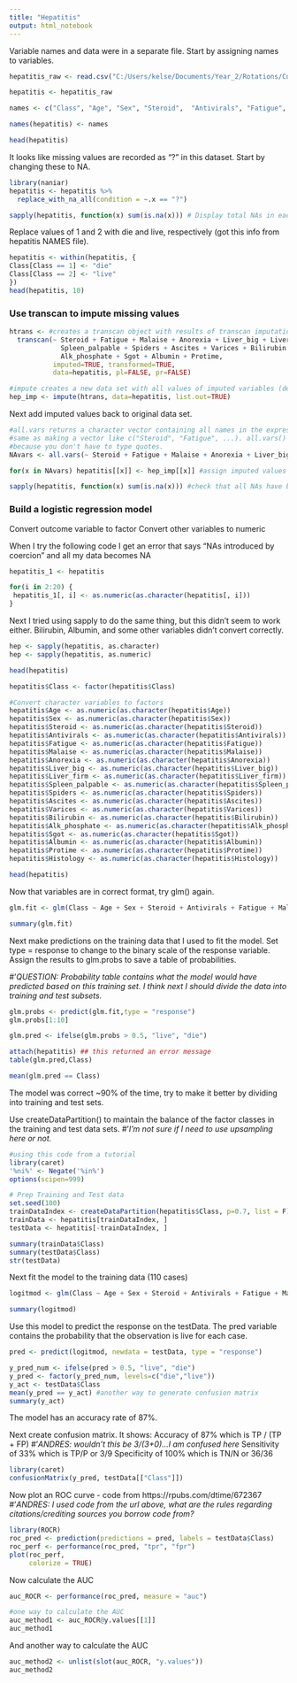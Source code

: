 ---
title: "Hepatitis"
output: html_notebook
---

Variable names and data were in a separate file. Start by assigning names to variables.

```{r}
hepatitis_raw <- read.csv("C:/Users/kelse/Documents/Year_2/Rotations/Colubri/Hepatitis_data/hepatitis.csv", header = FALSE, sep = ",")

hepatitis <- hepatitis_raw

names <- c("Class", "Age", "Sex", "Steroid",  "Antivirals", "Fatigue", "Malaise", "Anorexia", "Liver_big", "Liver_firm",  "Spleen_palpable",  "Spiders", "Ascites",  "Varices", "Bilirubin", "Alk_phosphate", "Sgot",  "Albumin", "Protime",  "Histology")

names(hepatitis) <- names

head(hepatitis)
```


It looks like missing values are recorded as "?" in this dataset. Start by changing these to NA.

```{r}
library(naniar)
hepatitis <- hepatitis %>% 
  replace_with_na_all(condition = ~.x == "?")

sapply(hepatitis, function(x) sum(is.na(x))) # Display total NAs in each variable
```

Replace values of 1 and 2 with die and live, respectively (got this info from hepatitis NAMES file).

```{r}
hepatitis <- within(hepatitis, {
Class[Class == 1] <- "die"
Class[Class == 2] <- "live"
})
head(hepatitis, 10)

```


### Use transcan to impute missing values
```{r}
htrans <- #creates a transcan object with results of transcan imputation
  transcan(~ Steroid + Fatigue + Malaise + Anorexia + Liver_big + Liver_firm + 
             Spleen_palpable + Spiders + Ascites + Varices + Bilirubin + 
             Alk_phosphate + Sgot + Albumin + Protime,
           imputed=TRUE, transformed=TRUE, 
           data=hepatitis, pl=FALSE, pr=FALSE)

#impute creates a new data set with all values of imputed variables (designated with *)
hep_imp <- impute(htrans, data=hepatitis, list.out=TRUE)

```

Next add imputed values back to original data set.
```{r}

#all.vars returns a character vector containing all names in the expression. It seems this would be the
#same as making a vector like c("Steroid", "Fatigue", ...). all.vars() is a little more streamlined
#because you don't have to type quotes.
NAvars <- all.vars(~ Steroid + Fatigue + Malaise + Anorexia + Liver_big + Liver_firm + Spleen_palpable + Spiders + Ascites + Varices + Bilirubin + Alk_phosphate + Sgot + Albumin + Protime) 

for(x in NAvars) hepatitis[[x]] <- hep_imp[[x]] #assign imputed values in imp back to original dataset

sapply(hepatitis, function(x) sum(is.na(x))) #check that all NAs have been replaced

```

### Build a logistic regression model 
Convert outcome variable to factor
Convert other variables to numeric

When I try the following code I get an error that says "NAs introduced by coercion" and all my data becomes NA

```{r}
hepatitis_1 <- hepatitis

for(i in 2:20) {
 hepatitis_1[, i] <- as.numeric(as.character(hepatitis[, i]))
}
```

Next I tried using sapply to do the same thing, but this didn't seem to work either. Bilirubin, Albumin, and some other variables didn't convert correctly.

```{r}
hep <- sapply(hepatitis, as.character)
hep <- sapply(hepatitis, as.numeric)

```

```{r}
head(hepatitis)
```

```{r}

hepatitis$Class <- factor(hepatitis$Class)

#Convert character variables to factors
hepatitis$Age <- as.numeric(as.character(hepatitis$Age))
hepatitis$Sex <- as.numeric(as.character(hepatitis$Sex))
hepatitis$Steroid <- as.numeric(as.character(hepatitis$Steroid))
hepatitis$Antivirals <- as.numeric(as.character(hepatitis$Antivirals))
hepatitis$Fatigue <- as.numeric(as.character(hepatitis$Fatigue))
hepatitis$Malaise <- as.numeric(as.character(hepatitis$Malaise))
hepatitis$Anorexia <- as.numeric(as.character(hepatitis$Anorexia))
hepatitis$Liver_big <- as.numeric(as.character(hepatitis$Liver_big))
hepatitis$Liver_firm <- as.numeric(as.character(hepatitis$Liver_firm))
hepatitis$Spleen_palpable <- as.numeric(as.character(hepatitis$Spleen_palpable))
hepatitis$Spiders <- as.numeric(as.character(hepatitis$Spiders))
hepatitis$Ascites <- as.numeric(as.character(hepatitis$Ascites))
hepatitis$Varices <- as.numeric(as.character(hepatitis$Varices))
hepatitis$Bilirubin <- as.numeric(as.character(hepatitis$Bilirubin))
hepatitis$Alk_phosphate <- as.numeric(as.character(hepatitis$Alk_phosphate))
hepatitis$Sgot <- as.numeric(as.character(hepatitis$Sgot))
hepatitis$Albumin <- as.numeric(as.character(hepatitis$Albumin))
hepatitis$Protime <- as.numeric(as.character(hepatitis$Protime))
hepatitis$Histology <- as.numeric(as.character(hepatitis$Histology))

head(hepatitis)

```


Now that variables are in correct format, try glm() again.
```{r}
glm.fit <- glm(Class ~ Age + Sex + Steroid + Antivirals + Fatigue + Malaise + Anorexia + Liver_big + Liver_firm + Spleen_palpable + Spiders + Ascites + Varices + Bilirubin + Alk_phosphate + Sgot + Albumin + Protime + Histology, data = hepatitis, family = binomial)

summary(glm.fit)
```

Next make predictions on the training data that I used to fit the model. Set type = response to change to the binary scale of the response variable. Assign the results to glm.probs to save a table of probabilities. 

#'*QUESTION: Probability table contains what the model would have predicted based on this training set. I think next I should divide the data into training and test subsets.*
```{r}
glm.probs <- predict(glm.fit,type = "response")
glm.probs[1:10]
```

```{r}
glm.pred <- ifelse(glm.probs > 0.5, "live", "die")

attach(hepatitis) ## this returned an error message
table(glm.pred,Class)
```

```{r}
mean(glm.pred == Class)
```

The model was correct ~90% of the time, try to make it better by dividing into training and test sets.

Use createDataPartition() to maintain the balance of the factor classes in the training and test data sets. 
#'*I'm not sure if I need to use upsampling here or not.*


```{r}
#using this code from a tutorial
library(caret)
'%ni%' <- Negate('%in%') 
options(scipen=999) 

# Prep Training and Test data
set.seed(100)
trainDataIndex <- createDataPartition(hepatitis$Class, p=0.7, list = F)  # 70% training data, list=F puts the results in a matrix
trainData <- hepatitis[trainDataIndex, ]
testData <- hepatitis[-trainDataIndex, ]

summary(trainData$Class)
summary(testData$Class)
str(testData)
```

Next fit the model to the training data (110 cases)
```{r}
logitmod <- glm(Class ~ Age + Sex + Steroid + Antivirals + Fatigue + Malaise + Anorexia + Liver_big + Liver_firm + Spleen_palpable + Spiders + Ascites + Varices + Bilirubin + Alk_phosphate + Sgot + Albumin + Protime + Histology, data = trainData, family = binomial)

summary(logitmod)
```

Use this model to predict the response on the testData. The pred variable contains the probability that the observation is live for each case.

```{r}
pred <- predict(logitmod, newdata = testData, type = "response")
```

```{r}
y_pred_num <- ifelse(pred > 0.5, "live", "die")
y_pred <- factor(y_pred_num, levels=c("die","live"))
y_act <- testData$Class
mean(y_pred == y_act) #another way to generate confusion matrix
summary(y_act)
```
 The model has an accuracy rate of 87%.
 
 Next create confusion matrix. It shows:
 Accuracy of 87% which is TP / (TP + FP) #'*ANDRES: wouldn't this be 3/(3+0)...I am confused here*
 Sensitivity of 33% which is TP/P or 3/9
 Specificity of 100% which is TN/N or 36/36

```{r}
library(caret)
confusionMatrix(y_pred, testData[["Class"]])
```

Now plot an ROC curve - code from https://rpubs.com/dtime/672367
#'*ANDRES: I used code from the url above, what are the rules regarding citations/crediting sources you borrow code from?*

```{r}
library(ROCR)
roc_pred <- prediction(predictions = pred, labels = testData$Class)
roc_perf <- performance(roc_pred, "tpr", "fpr")
plot(roc_perf,
     colorize = TRUE)
```

Now calculate the AUC
```{r}
auc_ROCR <- performance(roc_pred, measure = "auc")

#one way to calculate the AUC
auc_method1 <- auc_ROCR@y.values[[1]]
auc_method1
```

And another way to calculate the AUC

```{r}
auc_method2 <- unlist(slot(auc_ROCR, "y.values"))
auc_method2
```




